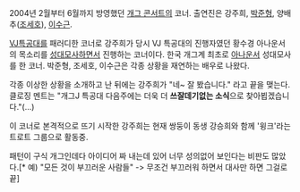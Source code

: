 {{{#!html
<iframe width="420" height="315" src="//www.youtube.com/embed/Vm97krIPrMk" frameborder="0" allowfullscreen></iframe>
}}}

2004년 2월부터 6월까지 방영했던 [[개그 콘서트]]의 코너. 출연진은 강주희, [[박준형]], 양배추([[조세호]]), [[이수근]].

[[VJ특공대]]를 패러디한 코너로 강주희가 당시 VJ 특공대의 진행자였던 황수경 아나운서의 목소리를 [[성대모사]]하면서 진행하는 코너이다. 한국 개그계 최초로 [[아나운서]] 성대모사를 한 코너. 박준형, 조세호, 이수근은 각종 상황을 재연하는 배우로 나왔다.

각종 이상한 상황을 소개하고 난 뒤에는 강주희가 "네~ 잘 봤습니다." 라고 끝을 맺는다. 클로징 멘트는 "개그J 특공대 다음주에는 더욱 더 '''쓰잘데기없는 소식'''으로 찾아뵙겠습니다."(...)

이 코너로 본격적으로 뜨기 시작한 강주희는 현재 쌍둥이 동생 강승희와 함께 '윙크'라는 트로트 그룹으로 활동중.

패턴이 구식 개그인데다 아이디어 짜 내는데 있어 너무 성의없어 보인다는 비판도 많았다.[* 예) "모든 것이 부끄러운 사람들" -> 무조건 부끄러워 하면서 대사만 하면 그걸로 끝] 
